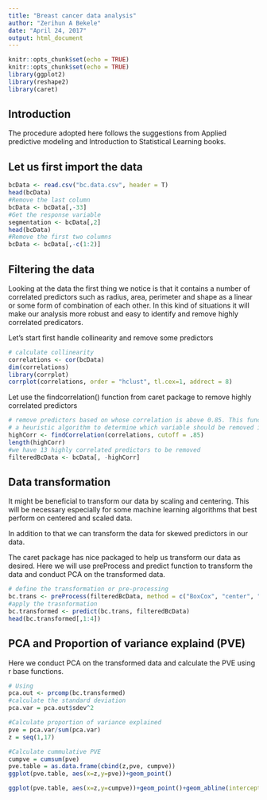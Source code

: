 ```yaml
---
title: "Breast cancer data analysis"
author: "Zerihun A Bekele"
date: "April 24, 2017"
output: html_document
---
```


```r
knitr::opts_chunk$set(echo = TRUE)
knitr::opts_chunk$set(echo = TRUE)
library(ggplot2)
library(reshape2)
library(caret)
```
## Introduction


The procedure adopted here follows the suggestions from Applied predictive modeling and Introduction to Statistical Learning books.


## Let us first import the data

```r
bcData <- read.csv("bc.data.csv", header = T)
head(bcData)
#Remove the last column
bcData <- bcData[,-33]
#Get the response variable
segmentation <- bcData[,2]
head(bcData)
#Remove the first two columns
bcData <- bcData[,-c(1:2)]
```


## Filtering the data

Looking at the data the first thing we notice is that it contains a number of correlated predictors such as radius, area, perimeter and shape as a linear or some form of combination of each other. In this kind of situations it will make our analysis more robust and easy to identify and remove highly correlated predicators.

Let's start first handle collinearity and remove some predictors
```r
# calculate collinearity
correlations <- cor(bcData)
dim(correlations)
library(corrplot)
corrplot(correlations, order = "hclust", tl.cex=1, addrect = 8)
```

Let use the findcorrelation() function from caret package to remove highly correlated predictors

```r
# remove predictors based on whose correlation is above 0.85. This function uses
# a heuristic algorithm to determine which variable should be removed instead selecting blindly
highCorr <- findCorrelation(correlations, cutoff = .85)
length(highCorr)
#we have 13 highly correlated predictors to be removed
filteredBcData <- bcData[, -highCorr]
```
## Data transformation

It might be beneficial to transform our data by scaling and centering. This will be necessary especially for some machine learning algorithms that best perform on centered and scaled data.

In addition to that we can transform the data for skewed predictors in our data.

The caret package has nice packaged to help us transform our data as desired. Here we will use preProcess and predict function to transform the data and conduct PCA on the transformed data.

```r
# define the transformation or pre-processing 
bc.trans <- preProcess(filteredBcData, method = c("BoxCox", "center", "scale"))
#apply the trasnformation
bc.transformed <- predict(bc.trans, filteredBcData)
head(bc.transformed[,1:4])
```
## PCA and Proportion of variance explaind (PVE)

Here we conduct PCA on the transformed data and calculate the PVE using r base functions.

```r
# Using 
pca.out <- prcomp(bc.transformed)
#calculate the standard deviation
pca.var = pca.out$sdev^2

#Calculate proportion of variance explained
pve = pca.var/sum(pca.var)
z = seq(1,17)

#Calculate cummulative PVE
cumpve = cumsum(pve)
pve.table = as.data.frame(cbind(z,pve, cumpve))
ggplot(pve.table, aes(x=z,y=pve))+geom_point()

ggplot(pve.table, aes(x=z,y=cumpve))+geom_point()+geom_abline(intercept=0.95, slope = 0, color="red")
```

